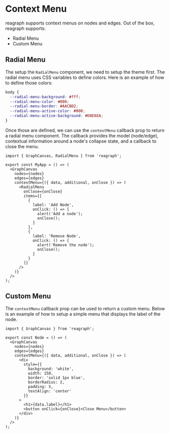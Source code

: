 
<Meta title="Docs/Advanced/Context Menu" />

# Context Menu
reagraph supports context menus on nodes and edges. Out of the box, reagraph
supports:

- Radial Menu
- Custom Menu

## Radial Menu
The setup the `RadialMenu` component, we need to setup the theme first. The
radial menu uses CSS variables to define colors. Here is an example
of how to define those colors:

```css
body {
  --radial-menu-background: #fff;
  --radial-menu-color: #000;
  --radial-menu-border: #AACBD2;
  --radial-menu-active-color: #000;
  --radial-menu-active-background: #D8E6EA;
}
```

Once those are defined, we can use the `contextMenu` callback prop
to return a radial menu component. The callback provides the model (node/edge),
contextual information around a node's collapse state, and a callback to close the menu.

```tsx
import { GraphCanvas, RadialMenu } from 'reagraph';

export const MyApp = () => (
  <GraphCanvas
    nodes={nodes}
    edges={edges}
    contextMenu={({ data, additional, onClose }) => (
      <RadialMenu
        onClose={onClose}
        items={[
          {
            label: 'Add Node',
            onClick: () => {
              alert('Add a node');
              onClose();
            }
          },
          {
            label: 'Remove Node',
            onClick: () => {
              alert('Remove the node');
              onClose();
            }
          }
        ]}
      />
    )}
  />
);
```

## Custom Menu
The `contextMenu` callback prop can be used to return a custom menu. Below is
an example of how to setup a simple menu that displays the label of the node.

```tsx
import { GraphCanvas } from 'reagraph';

export const Node = () => (
  <GraphCanvas
    nodes={nodes}
    edges={edges}
    contextMenu={({ data, additional, onClose }) => (
      <div
        style={{
          background: 'white',
          width: 150,
          border: 'solid 1px blue',
          borderRadius: 2,
          padding: 5,
          textAlign: 'center'
        }}
      >
        <h1>{data.label}</h1>
        <button onClick={onClose}>Close Menu</button>
      </div>
    )}
  />
);
```
